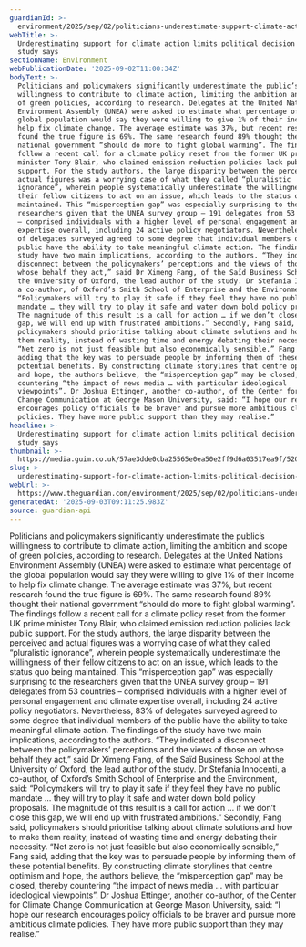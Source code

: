 ```yaml
---
guardianId: >-
  environment/2025/sep/02/politicians-underestimate-support-climate-action-limiting-policies-study
webTitle: >-
  Underestimating support for climate action limits political decision making,
  study says
sectionName: Environment
webPublicationDate: '2025-09-02T11:00:34Z'
bodyText: >-
  Politicians and policymakers significantly underestimate the public’s
  willingness to contribute to climate action, limiting the ambition and scope
  of green policies, according to research. Delegates at the United Nations
  Environment Assembly (UNEA) were asked to estimate what percentage of the
  global population would say they were willing to give 1% of their income to
  help fix climate change. The average estimate was 37%, but recent research
  found the true figure is 69%. The same research found 89% thought their
  national government “should do more to fight global warming”. The findings
  follow a recent call for a climate policy reset from the former UK prime
  minister Tony Blair, who claimed emission reduction policies lack public
  support. For the study authors, the large disparity between the perceived and
  actual figures was a worrying case of what they called “pluralistic
  ignorance”, wherein people systematically underestimate the willingness of
  their fellow citizens to act on an issue, which leads to the status quo being
  maintained. This “misperception gap” was especially surprising to the
  researchers given that the UNEA survey group – 191 delegates from 53 countries
  – comprised individuals with a higher level of personal engagement and climate
  expertise overall, including 24 active policy negotiators. Nevertheless, 83%
  of delegates surveyed agreed to some degree that individual members of the
  public have the ability to take meaningful climate action. The findings of the
  study have two main implications, according to the authors. “They indicated a
  disconnect between the policymakers’ perceptions and the views of those on
  whose behalf they act,” said Dr Ximeng Fang, of the Saïd Business School at
  the University of Oxford, the lead author of the study. Dr Stefania Innocenti,
  a co-author, of Oxford’s Smith School of Enterprise and the Environment, said:
  “Policymakers will try to play it safe if they feel they have no public
  mandate … they will try to play it safe and water down bold policy proposals.
  The magnitude of this result is a call for action … if we don’t close this
  gap, we will end up with frustrated ambitions.” Secondly, Fang said,
  policymakers should prioritise talking about climate solutions and how to make
  them reality, instead of wasting time and energy debating their necessity.
  “Net zero is not just feasible but also economically sensible,” Fang said,
  adding that the key was to persuade people by informing them of these
  potential benefits. By constructing climate storylines that centre optimism
  and hope, the authors believe, the “misperception gap” may be closed, thereby
  countering “the impact of news media … with particular ideological
  viewpoints”. Dr Joshua Ettinger, another co-author, of the Center for Climate
  Change Communication at George Mason University, said: “I hope our research
  encourages policy officials to be braver and pursue more ambitious climate
  policies. They have more public support than they may realise.”
headline: >-
  Underestimating support for climate action limits political decision making,
  study says
thumbnail: >-
  https://media.guim.co.uk/57ae3dde0cba25565e0ea50e2ff9d6a03517ea9f/520_0_5200_4160/500.jpg
slug: >-
  underestimating-support-for-climate-action-limits-political-decision-making-study-says
webUrl: >-
  https://www.theguardian.com/environment/2025/sep/02/politicians-underestimate-support-climate-action-limiting-policies-study
generatedAt: '2025-09-03T09:11:25.983Z'
source: guardian-api
---
```

Politicians and policymakers significantly underestimate the public’s willingness to contribute to climate action, limiting the ambition and scope of green policies, according to research. Delegates at the United Nations Environment Assembly (UNEA) were asked to estimate what percentage of the global population would say they were willing to give 1% of their income to help fix climate change. The average estimate was 37%, but recent research found the true figure is 69%. The same research found 89% thought their national government “should do more to fight global warming”. The findings follow a recent call for a climate policy reset from the former UK prime minister Tony Blair, who claimed emission reduction policies lack public support. For the study authors, the large disparity between the perceived and actual figures was a worrying case of what they called “pluralistic ignorance”, wherein people systematically underestimate the willingness of their fellow citizens to act on an issue, which leads to the status quo being maintained. This “misperception gap” was especially surprising to the researchers given that the UNEA survey group – 191 delegates from 53 countries – comprised individuals with a higher level of personal engagement and climate expertise overall, including 24 active policy negotiators. Nevertheless, 83% of delegates surveyed agreed to some degree that individual members of the public have the ability to take meaningful climate action. The findings of the study have two main implications, according to the authors. “They indicated a disconnect between the policymakers’ perceptions and the views of those on whose behalf they act,” said Dr Ximeng Fang, of the Saïd Business School at the University of Oxford, the lead author of the study. Dr Stefania Innocenti, a co-author, of Oxford’s Smith School of Enterprise and the Environment, said: “Policymakers will try to play it safe if they feel they have no public mandate … they will try to play it safe and water down bold policy proposals. The magnitude of this result is a call for action … if we don’t close this gap, we will end up with frustrated ambitions.” Secondly, Fang said, policymakers should prioritise talking about climate solutions and how to make them reality, instead of wasting time and energy debating their necessity. “Net zero is not just feasible but also economically sensible,” Fang said, adding that the key was to persuade people by informing them of these potential benefits. By constructing climate storylines that centre optimism and hope, the authors believe, the “misperception gap” may be closed, thereby countering “the impact of news media … with particular ideological viewpoints”. Dr Joshua Ettinger, another co-author, of the Center for Climate Change Communication at George Mason University, said: “I hope our research encourages policy officials to be braver and pursue more ambitious climate policies. They have more public support than they may realise.”
